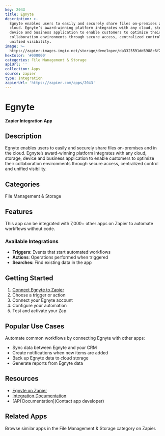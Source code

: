 ```yaml
---
key: 2043
title: Egnyte
description: >-
  Egnyte enables users to easily and securely share files on-premises and in the
  cloud. Egnyte’s award-winning platform integrates with any cloud, storage,
  device and business application to enable customers to optimize their
  collaboration environments through secure access, centralized control and
  unified visibility.
image: >-
  https://zapier-images.imgix.net/storage/developer/da3325591dd6988c6f25cb32b0e48af0.png?auto=format%2Ccompress&ixlib=python-3.0.0&q=50
hexColor: '#000000'
categories: File Management & Storage
apiUrl: ''
collection: Apps
source: zapier
type: Integration
zapierUrl: 'https://zapier.com/apps/2043'
---
```

# Egnyte

**Zapier Integration App**

## Description

Egnyte enables users to easily and securely share files on-premises and in the cloud. Egnyte’s award-winning platform integrates with any cloud, storage, device and business application to enable customers to optimize their collaboration environments through secure access, centralized control and unified visibility.

## Categories

File Management & Storage

## Features

This app can be integrated with 7,000+ other apps on Zapier to automate workflows without code.

### Available Integrations

- **Triggers**: Events that start automated workflows
- **Actions**: Operations performed when triggered
- **Searches**: Find existing data in the app

## Getting Started

1. [Connect Egnyte to Zapier](https://zapier.com/apps/2043)
2. Choose a trigger or action
3. Connect your Egnyte account
4. Configure your automation
5. Test and activate your Zap

## Popular Use Cases

Automate common workflows by connecting Egnyte with other apps:

- Sync data between Egnyte and your CRM
- Create notifications when new items are added
- Back up Egnyte data to cloud storage
- Generate reports from Egnyte data

## Resources

- [Egnyte on Zapier](https://zapier.com/apps/2043)
- [Integration Documentation](https://zapier.com/apps/2043/integrations)
- [API Documentation](Contact app developer)

## Related Apps

Browse similar apps in the File Management & Storage category on Zapier.
